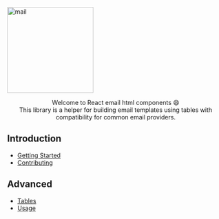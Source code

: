 
<Meta title="Introduction/Welcome" />

<div dir="col" style={{ display: 'flex', alignItems: 'center', flexDirection: 'column' }}>
  <a href="https://github.com/playola/react-email-html">
    <img src="./mail.svg" alt="mail" width="200" />
  </a>
  <p align="center">
    Welcome to React email html components 😄<br />
    This library is a helper for building email templates using tables with
    compatibility for common email providers.
  </p>
</div>

## Introduction

  - [Getting Started](?path=/docs/introduction-getting-started--page)
  - [Contributing](?path=/docs/introduction-contributing--page)

## Advanced

  - [Tables](?path=/docs/advanced-tables--page)
  - [Usage](?path=/docs/advanced-usage--page)
